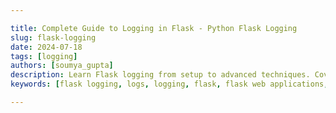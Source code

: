 ```yaml
---

title: Complete Guide to Logging in Flask - Python Flask Logging
slug: flask-logging
date: 2024-07-18
tags: [logging]
authors: [soumya_gupta]
description: Learn Flask logging from setup to advanced techniques. Covers configuration, best practices, and centralization.
keywords: [flask logging, logs, logging, flask, flask web applications, flask logging best practices]

---
```


<head>
<script
    type="application/ld+json"
    dangerouslySetInnerHTML={{ __html: JSON.stringify({
  "@context": "https://schema.org",
  "@type": "TechArticle",
  "headline": "Complete Guide to Logging in Flask - Python Flask Logging",
  "alternativeHeadline": "Learn Flask logging from setup to advanced techniques. Covers configuration, best practices, and centralization.",
  "author": {
    "@type": "Person",
    "name": "Soumya Gupta"
  },
  "publisher": {
    "@type": "Organization",
    "name": "SigNoz",
    "logo": {
      "@type": "ImageObject",
      "url": "https://signoz.io/img/SigNozLogo-orange.svg"
    }
  },
  "datePublished": "2024-07-18T00:00:00Z",
  "dateModified": "2024-07-18T00:00:00Z",
  "mainEntityOfPage": {
    "@type": "WebPage",
    "@id": "https://signoz.io/guides/flask-logging/"
  },
  "description": "Learn Flask logging from setup to advanced techniques. Covers configuration, best practices, and centralization.",
  "keywords": ["flask logging", "logs", "logging", "flask", "flask web applications", "flask logging best practices"],
  "articleSection": "Technology",
  "inLanguage": "en",
  "isPartOf": {
    "@type": "Blog",
    "name": "SigNoz Blog",
    "url": "https://signoz.io/blog/"
  },
  "about": [
    {
      "@type": "Thing",
      "name": "Flask Logging",
      "description": "The process of recording log messages in Flask applications to monitor and debug."
    },
    {
      "@type": "Thing",
      "name": "Log Management",
      "description": "Techniques and tools for managing log data generated by software applications and systems."
    },
    {
      "@type": "Thing",
      "name": "Structured Logging",
      "description": "Logging data in a structured format like JSON or key-value pairs for easier analysis and monitoring."
    }
  ],
  "mentions": [
    {
      "@type": "SoftwareApplication",
      "name": "SigNoz",
      "applicationCategory": "Observability Platform"
    }
  ],
  "mainEntity": {
    "@type": "FAQPage",
    "mainEntity": [
      {
        "@type": "Question",
        "name": "Where are Flask Logs Stored?",
        "acceptedAnswer": {
          "@type": "Answer",
          "text": "Flask logs are typically streamed to the standard output (stdout) of the environment where Flask is running. They can also be directed to files or other logging handlers configured by the developer."
        }
      },
      {
        "@type": "Question",
        "name": "What Logger Does Flask Use?",
        "acceptedAnswer": {
          "@type": "Answer",
          "text": "Flask itself uses the Python logging module, which is a general-purpose logging framework. There isn't a specific logger exclusively for Flask; developers typically configure and use the standard Python logging capabilities to handle logging in Flask applications. This allows for flexibility in configuring loggers, handlers, and formatters according to specific application requirements."
        }
      },
      {
        "@type": "Question",
        "name": "What is The Default Level of Logger in Flask?",
        "acceptedAnswer": {
          "@type": "Answer",
          "text": "The default logging level in Flask is WARNING. This means that only messages of WARNING level and higher (such as ERROR and CRITICAL) will be logged by default."
        }
      },
      {
        "@type": "Question",
        "name": "How Do I Disable Default Logging in Flask?",
        "acceptedAnswer": {
          "@type": "Answer",
          "text": "To disable Flask's default logging completely, you can set the logging level to a higher value than CRITICAL, such as ERROR, in your Flask application's configuration. Another way is to remove or modify the default logging configuration to suit your specific needs."
        }
      }
    ]
  }
}) }} />
</head>

Logging is a critical component in Flask applications, providing developers with insights into application behavior, errors, and performance.

As a developer, grasping the fundamentals of logging systems is essential, especially when working with web applications because it helps to identify and solve errors that occur in application by monitoring the code’s execution as if like following a breadcrumb trail. 

It also minimizes Mean time to detection (MTTD) and mean time to resolution (MTTR) through automated alerts, historical data analysis, real-time monitoring, etc.

In this comprehensive guide, we'll dive deep into Flask logging, covering everything from basic setup to advanced techniques. You'll learn:

- How to set up and configure logging in your Flask apps
- Best practices for structuring and formatting your logs
- Techniques for handling sensitive information and high log volumes
- Ways to centralize your logs for easier analysis

Whether you're troubleshooting a tricky bug or monitoring your app's performance, the insights you gain from proper logging can be invaluable. Let's unlock the power of Flask logging and take your development skills to the next level.

## Logging with Flask

### Prerequisites

Before we dive into Flask logging, ensure you have the following set up:

1. A recent version of Python installed on your machine. You can download it from the <a href="https://www.python.org/downloads/" rel="noopener noreferrer nofollow" target="_blank">official Python site</a>.
2. Flask installed on your system. Install it using pip:
    
    ```
    pip install flask
    ```
    
3. A new working directory for this project:
    
    ```
    mkdir flasklog
    cd flasklog
    ```
    
4. Create a new file `app.py` for your flask application in this directory:
    
    ```
    code app.py
    ```
    

With these prerequisites in place, you're ready to explore Flask logging

## Basic Usage

### Set up a Simple Logger in Flask

Import Flask into the application `app.py` as:

```python
from flask import Flask
```

`Flask` is a class provided by the flask framework and is imported into our application. 

It’s a central component used to create an instance of a Flask web application `app.py` as: 

```python
app = Flask(__name__)
```

What is an instance? An instance in brief is a single, unique object created from a class, in this context, we define an instance `app` of the class `Flask`.

In addition to this three routes (`/`, `/info`, and `/warning`) are defined in our application `app.py` which when accessed invokes their respective functions for returning different strings. These routes can be invoked via logging calls (`info()`, `warning()`) in the respective functions.

```python
# Logging Call
app.logger.info("An info message!")
```

Let’s break down a logging call, 

`app`: an instance of our application `app.py`

`logger`: is an attribute of `app` object. This attribute is used for creating log entries by providing various methods to log messages at different severity levels. 

`info()`: is a method of the `logger` object that logs a message with a severity level of INFO

We’ll explore the severity of logging levels in detail further in this article. 

So, when you do a logging call the entire process looks like this: 

1. “An info message” string is created to be logged
2. `logger` object associated with the `app` instance is accessed
3. `info()` method on the `logger` object is called with the message string
4. A log record includes the message, log levels, and other metadata such as timestamp, module date, etc. 
5. The log record is dispatched to any handlers configured in the logging setup. 

A Handler defines where and how log messages are output (e.g., console, file, email).

Let’s take an example,

```python
from flask import Flask

# Create A Flask Application Instance
app = Flask(__name__)

# Route To Handle Requests To The Root URL "/"
@app.route("/")
def hello():
		# A Simple Greeting Message Is Returned
    return "Greetings!"  

# Route to handle requests to "/info"
@app.route("/info")
def info():
		# Log An Information Message
    app.logger.info("An info message.") 
    # Return A Message Indicating Info Was Logged 
    return "Info message"  

# Route To Handle Requests To "/warning"
@app.route("/warning")
def warning():
		# Log A Warning Message
    app.logger.warning("A warning message.")  
    # Return A Message Indicating A Warning Was Logged
    return "Warning message" 
```

`app` instance is used for handling HTTP requests wherein `app.logger` object is then used to make logging calls using methods like `info()` and `warning()`. 

We’ll learn more about handlers further in this article. 

Type `flask run` command to run the code and see the output in the main server terminal: 

```powershell
* Debug mode: off
WARNING: This is a development server. Do not use it in a production deployment. Use a production WSGI server instead.
* 
Running on http://127.0.0.1:5000
Press CTRL+C to quit
127.0.0.1 - - [10/Jul/2024 16:13:08] "GET / HTTP/1.1" 200 -
```

Select the provided hyperlink in the console, it’ll direct you to your web browser. 

<Figure src="/img/guides/2024/07/flask-logging-Untitled.webp" alt="Web Browser displays the log message" caption="Web Browser displays the log message" />

Now we defined three routes in our application `app.py` but it only shows the string message returned by the function `def Hello():`, why is that? 

What we want the user to see on the web is decided by routes wherein each message is supposed to have its unique route via a decorator. In order to view messages on different routes you can always add a route in the `url` of the website. For example: in order to access the `/warning` route change the URL of your web application to `http://127.0.0.1:5000/warning`.

In the main server terminal, you’ll see

```powershell
127.0.0.1 - - [10/Jul/2024 16:13:08] "GET / HTTP/1.1" 200 -
[2024-07-10 16:22:32,112] WARNING in app: A warning message.
127.0.0.1 - - [10/Jul/2024 16:22:32] "GET /warning HTTP/1.1" 200 -
127.0.0.1 - - [10/Jul/2024 16:22:44] "GET / HTTP/1.1" 200 -
```

Similarly view the `info` message on your browser and come back to the main server terminal:  

```powershell
127.0.0.1 - - [10/Jul/2024 16:27:42] "GET /info HTTP/1.1" 200 -
```

However, if you visit the `/info` route, in the main server terminal you will observe, unlike the warning message, "An info message." message isn't logged as expected. That's because Flask ignores messages with a log level lower than `WARNING` by default, but we can customize this behavior for our web application’s requirements before we get there, we need to have a basic understanding of handlers and formatters.  

## Handlers and Formatters

Two essential components of logging configuration are Handlers and Formatters, which play distinct roles in how log messages are processed and formatted.

### Formatter

A Formatter determines the structural layout of log messages before they are emitted by a Handler. It allows customization of how log records are formatted, including adding timestamps, log levels, module names, and the actual message content in a specified order and format. Formatting a log record can help in maintaining and easy parsing of the log records for various purposes.

We can add a custom formatter in our `app.py` using the following code: 

```python
formatter = logging.Formatter('[%(asctime)s] %(levelname)s - %(message)s')
```

Here, 

`[%(asctime)s]` : is a placeholder that will be replaced by the current time when the log message is created. The Square brackets `[]` specify literal characters in string format to separate timestamps from different parts of the log message. 

`%(levelame)s`: is also a placeholder that will be replaced by the log level of the message (e.g., `DEBUG`, `INFO`, `WARNING`, etc.).

`%(message)s`: this is a placeholder that going to be replaced by the actual log message content that you provide when logging.

The expected output would be:

```python
[2024-07-11 12:24:16,417] INFO: An info message.
```

### Handler

A handler defines where and how log messages should be output. They are also responsible for storing, displaying as well as sending log records (messages) to specified destinations.

In our previous code, you would’ve noticed that we didn’t add any handler to it then how are the log messages recorded and displayed on the console? 

If no handlers are explicitly added to the `app.logger`, Flask will add a default handler to ensure that log messages are output to the console.

We can configure a handler as:  

```python
# Configure A Console Handler With A Custom Formatter
# Create a StreamHandler to handle console output
handler = logging.StreamHandler()
# Define A Custom Log Message Format
formatter = logging.Formatter('[%(asctime)s] %(levelname)s in %(module)s: %(message)s')
# Assign The Formatter To The Handler
handler.setFormatter(formatter)
```

Here, a `StreamHandler` instance is created to send logs to the console, the formatter instance is defined with a specific format and then the formatter is associated with the handler using the `setFormatter()` method to ensure that log messages emitted by this handler will be formatted according to the specified format.

There are various types of handlers:

1. `StreamHandler`: Sends log messages to the console (`sys.stdout` or `sys.stderr`).
    
    ```python
    handler = logging.StreamHandler()
    ```
    
2. `FileHandler`: Writes log messages to a specified file `app.log` on disk 
    
    ```python
    handler = logging.FileHandler('app.log')
    ```
    
3. `HTTPHandler`:  Sends log messages to an HTTP endpoint. 
    
    ```python
    # Set up the HTTP handler
    http_handler = HTTPHandler(
        host='localhost:5001',
        url='/log',
        method='POST',
    )
    http_handler.setLevel(logging.ERROR)
    app.logger.addHandler(http_handler)
    ```
    

Note: In the context of logging, python's built-in logging module uses the term handler, while Loguru uses the term sink.

Now, back to our `app.py` wherein we wanted to customize our web application’s behavior by overriding default logger configurations. 

### Configure a Logger

In the `Set up a simple logger` section we saw how when we accessed the `/info` route we did not see the info because by default Flask logger ignores messages with a log level lower than `WARNING` and one way, we can get around it is by overriding default configurations. 

To override default configurations, we can use `logging.config.dictConfig()` method to our existing code in `app.py` 

```python
from flask import Flask
from logging.config import dictConfig

# Configure logging using dictConfig
dictConfig(
    {
		    # Specify the logging configuration version
        "version": 1,
        "formatters": {
		        # Define a formatter named 'default'
            "default": {
		            # Specify log message format
                "format": "[%(asctime)s] %(levelname)s in %(module)s: %(message)s",
            }
        },
        "handlers": {
            # Define a console handler configuration
            "console": {
		            # Use StreamHandler to log to stdout
                "class": "logging.StreamHandler",
                "stream": "ext://sys.stdout",
                # Use 'default' formatter for this handler
                "formatter": "default",
            }
        },
        # Configure the root logger
        "root": {
        # Set root logger level to DEBUG
        "level": "DEBUG",
        # Attach 'console' handler to the root logger 
        "handlers": ["console"]},
    }
)
app = Flask(__name__)
```

`dictConfig` is used to configure the logging system in Python with a dictionary that defines the configuration details. The dictionary can specify formatters, handlers, loggers, and other logging settings. This configuration dictionary contains the following key elements: 

1. Version Key: represents the schema version, which is 1 in this code
2. Formatter Key: Specifies formatting patterns of log records. Here we are using a default formatter to format log records as `"format": "[%(asctime)s] %(levelname)s in %(module)s: %(message)s"`
3. Handler Key: Different handlers are created for your logger. Here in this code, `StreamHandler` is used to push log records to the console. 
4. Root Key: Configurations for the root logger such as level, handlers, etc. are specified.  

Note that these configurations are to be added before the `app` instance is created otherwise the `app.logger` will create a default handler instead.

Run the file [`app.py`](http://app.py) using `flask run` to see the following output in the main server terminal:

```powershell
[2024-07-10 16:38:20,129] INFO in app: An info message
[2024-07-10 16:38:20,129] WARNING in app: A warning message
[2024-07-10 16:38:20,129] ERROR in app: An error message
[2024-07-10 16:38:20,129] CRITICAL in app: A critical message
[2024-07-10 16:38:20,129] INFO in _internal: 127.0.0.1 - - [10/Jul/2024 16:38:20] "GET / HTTP/1.1" 200 -
[2024-07-10 16:38:34,791] DEBUG in app: A debug message

```

Note: Use `CTRL + C` to stop the server. 

## Beyond the Basics of Flask Logging

### Log Level Severity

Log level severity in logging refers to the categorization of log messages based on their importance and urgency. Log levels, in increasing order of severity, are:

`DEBUG < INFO < WARNING < ERROR < CRITICAL`

In web applications, log-level severity is essential for efficiently managing and interpreting log data.

Web applications can prioritize responses, streamline troubleshooting, and maintain a clear and organized log file.

Each of these log levels has a corresponding method, which allows you to send log entries with that log level. For instance:

```python
@app.route("/")
def hello():

		# Log a messages at different severity levels using the Flask app's logger
    app.logger.debug("A debug message")
    app.logger.info("An info message")
    app.logger.warning("A warning message")
    app.logger.error("An error message")
    app.logger.critical("A critical message")

		# Return a simple "Hello, World!" response
    return "Hello, World!"
```

Now, run the file again and observe the following output: 

```powershell
[2024-07-10 16:34:49,121] WARNING in app: A warning message
[2024-07-10 16:34:49,134] ERROR in app: An error message
[2024-07-10 16:34:49,134] CRITICAL in app: A critical message
```

However, when you run this code, only messages with a log level higher than `INFO` will be logged. That is because you haven't configured this logger yet, which means Flask will use the default configurations leading to the dropping of the `DEBUG` and `INFO` messages.

But what if we want to include info and debug? Then we’ll have to change the default configurations of the said logger just like we did in the previous section. 

Let’s also take an example to see how we can catch and log errors in our code:

```python
# Define a route '/error' endpoint
@app.route('/error')
def error():
    try:
    # ZeroDivisionError
        1 / 0  
    except Exception as e:
		    # Log the error using the Flask app's logger
        app.logger.error('An error occurred: %s', e)
        # Return an error message with status code 500
        return "An error occurred!", 500
```

In this example, the `/error` route intentionally triggers a `ZeroDivisionError` by trying to divide `1` by `0`. To manage this error, the code uses a `try-except` block. If any error, like the division by zero, occurs during execution, it's caught immediately. 

The `app.logger.error('An error occurred: %s', e)` line logs the specific error message for developers to review later. To let users know something went wrong, the route responds with `"An error occurred!"` and sends a status code `500` (Internal Server Error). 

Make sure to include the error level in the configuration.

```python
 "root": {"level": "ERROR", "handlers": ["console"]}
```

After running the code, you’ll see the following output:

```powershell
[2024-07-11 21:10:48,801] ERROR in app: An error occurred: division by zero
```

Visit [`http://127.0.0.1:5000/error`](http://127.0.0.1:5000/error)to see the error message returned by the `error()` function displayed on your web browser, indicating successful logging.

### Multiple Loggers

Web applications require many loggers in order to handle different message types and route them to the appropriate locations. They assist in classifying log entries according to significance. Additionally, distinct loggers prevent logs from being mixed up in different parts of your app. In online apps, this independence is crucial. It is possible for multiple components to operate simultaneously. To ensure that there is no confusion, each can have its own logging configuration. 

Consider the following code, for example.

```python
from flask import Flask
from logging.config import dictConfig
import logging

# Configure logging using dictConfig
dictConfig(
    {
		     # Specify the logging configuration version
        "version": 1,
        "formatters": {
		        # Define a formatter named 'default'
            "default": {
                "format": "[%(asctime)s] %(levelname)s in %(module)s: %(message)s",
            }
        },
        "handlers": {
		        # Define a console handler configuration
            "console": {
		            # Use StreamHandler to log to stdout
                "class": "logging.StreamHandler",
                # Log to standard output
                "stream": "ext://sys.stdout",
                # Use 'default' formatter for this handler
                "formatter": "default",
            }
        },
        # Configure the root logger
        "root": {
            "level": "ERROR",
            # Attach 'console' handler to the root logger
            "handlers": ["console"],
        },
        "loggers": {
		        # Configure a specific logger named 'root2'
            "root2": {
                "level": "INFO",
                # Attach 'console' handler to this logger
                "handlers": ["console"],
                # Do not propagate messages to parent loggers 
                "propagate": False,
            }
        },
    }
)

# Get logger instances for 'root' and 'root2' loggers
root1 = logging.getLogger("root")
root2 = logging.getLogger("root2")

app = Flask(__name__)

@app.route("/")
def hello():
		# Log messages using 'root1' logger
    root1.debug("A debug message")
    root1.info("An info message")
    root1.warning("A warning message")
    root1.error("An error message")
    root1.critical("A critical message")
		
		# Log messages using 'root2' logger
    root2.debug("A debug message")
    root2.info("An info message")
    root2.warning("A warning message")
    root2.error("An error message")
    root2.critical("A critical message")

    return "Hello, World!"

# Run the Flask application if executed directly
if __name__ == '__main__':
    app.run(debug=True)
```

Here, in the configuration code, we have added a root and a logger key to our `dictConfig` dictionary.

The `loggers` section is where we define additional named loggers, like `root2` in this example. These loggers can be customized with settings such as different logging levels, handlers, and how they propagate messages independently of the root logger's setup.

`root1` isn't included in the `loggers` section because it represents the fundamental logger itself, managed separately within logging configurations. This section is specifically used for setting up extra named loggers beyond the root logger, and tailoring logging behaviors as needed.

These loggers are defined as: 

`root1 = logging.getLogger("root")` retrieves or creates a logger named `root`. 
`root2 = logging.getLogger("root2")` defines another logger named `root2` with its configuration separate from `root`. This separation allows for independent logging settings, such as different log levels or output destinations.

The main difference between these two loggers lies in their configuration and how they are defined, wherein `root2` is explicitly defined in the logging configuration (`dictConfig`) under `"loggers"`, specifying its log level (`INFO`), handlers (in this case, `"console"`), and propagation settings (`False` to prevent messages from propagating to ancestor loggers).
`root1`, although not explicitly configured in the `dictConfig`, is implicitly managed by default settings of the root logger, which in this configuration directs messages of level `ERROR` and above to the console handler.

This approach ensures that `root1` and `root2` can be independently configured and used throughout the application, offering control over logging behaviors.

Output:

```powershell
* Running on http://127.0.0.1:5000
[2024-07-12 00:10:12,413] INFO in _internal: Press CTRL+C to quit
[2024-07-12 00:10:15,472] DEBUG in app: A root debug message
[2024-07-12 00:10:15,473] INFO in app: A root info message
[2024-07-12 00:10:15,473] WARNING in app: A root warning message
[2024-07-12 00:10:15,473] ERROR in app: A root error message
[2024-07-12 00:10:15,473] CRITICAL in app: A root critical message
[2024-07-12 00:10:15,473] INFO in app: An extra info message
[2024-07-12 00:10:15,474] WARNING in app: An extra warning message
[2024-07-12 00:10:15,474] ERROR in app: An extra error message
[2024-07-12 00:10:15,474] CRITICAL in app: An extra critical message
```

Notice here how the debug message for the `extra` logger isn’t displayed, this is because we set the level in the configuration code as `INFO`. To see debug messages for the `extra` logger you can change it to `DEBUG` like: 

```powershell
 "root2": {
                "level": "DEBUG", # This was INFO earlier
                "handlers": ["console"],  
                "propagate": False,
            }
```

### Customizing Log Format with Subclassing `logging.Formatter`

You must be wondering, we just read about formatting log records using `logging.formatter` how is this any different? 

Default logging outputs messages with a `WARNING` severity level to the console, it’s adequate for basic uses such as including timestamp, severity level and message string. Web applications often require logs to contain specific information such as user IDs, request paths, session data, or custom tags. For this purpose, we require a custom formatter that can customize the formatting logic beyond the default capabilities, giving you more control over the log message format.

By subclassing `logging.Formatter` we can define our custom logic for formatting log messages. 

Subclassing `logging.Formatter` implies that we create a new class that inherits `logging.formatter` and overrides its methods (mostly it’s `format()` method) in order to customize it. This way we have complete control over the formatting process in a way that suits our web application’s needs and style. 

Let’s see an example,

```python
import logging

# Define a custom logging formatter class
class CustomFormatter(logging.Formatter):
		# Override the format method to customize log message formatting
    def format(self, record):
        log_message = f"{record.levelname} - {record.funcName} at line {record.lineno}: {record.getMessage()}"
        return log_message

# Get logger instance for the current module
logger = logging.getLogger(__name__)
logger.setLevel(logging.INFO)

handler = logging.StreamHandler()
handler.setFormatter(CustomFormatter())
logger.addHandler(handler)

logger.info('This is an info message.')

```

A new class `CustomFormatter` is defined and inherits from `logging.formatter` to override its methods for creating a custom format via subclassing. 

Here, `format(self, record)` method is overridden to define a custom log format which includes:

- `record.levelname` for displaying log level.
- `record.funcName` for displaying the function from which the logging call has been made.
- `record.lineno` for including the exact line in the code at which the logging call was made.
- `record.getMessage()` for displaying the log message.

Then a logger with the current module is configured using `logger.getLogger(__name__)`, where `__name__` is the name of the current module. 

Using the `setLevel()` method we have set the level as `INFO` for recording messages with `INFO` level severity. After the handler is configured properly, we log the required message. 

```powershell
INFO - <module> at line 15: This is an info message.
```

You can also change the format to include timestamps, level and message as:

```python
log_message = f"{record.created}: {record.levelname}: {record.getMessage()}"
```

We get the following output:

```powershell
1720761497.993521: INFO: This is an info message.
```

## Best Practices for Flask Logging

### Ensuring Sensitive Information is Not Logged

- Logging Filters
    
    Logging filters allow us to selectively discard log messages based on predefined criteria, ensuring that sensitive data remains protected and compliant with security standards. This is useful in web applications for preventing the exposure of confidential information, maintaining user privacy, and reducing the risk of data breaches.
    
    Let’s see how we can employ this functionality in our code:
    
    ```python
    class RedactingFilter(logging.Filter):
        # Override the filter method to check and redact sensitive information
        def filter(self, record):
            sensitive_info = ["password", "token", "secret"]
            for word in sensitive_info:
                if word in record.getMessage():
                    return False
            return True
    
    # Configure logger with redacting filter
    logger = logging.getLogger(__name__)
    logger.setLevel(logging.DEBUG)
    
    handler = logging.StreamHandler()
    handler.setLevel(logging.DEBUG)
    handler.addFilter(RedactingFilter())
    
    formatter = logging.Formatter("[%(asctime)s] %(levelname)s in %(module)s: %(message)s")
    handler.setFormatter(formatter)
    logger.addHandler(handler)
    
    # Example usage
    logger.info("Processing request with sensitive information: password=123456")
    logger.info("Authentication successful. token: abcdef1234567890")
    logger.info("Received secret document from user.")
    logger.info("This message will be logged")
    
    ```
    
    We create a custom filter class named `RedactingFilter` that inherits from the `logging.filter` in order to override the `filter(self, record)` method to define the filtering logic. 
    
    A list `sensitive_info` is defined such that it includes all the words that if contained in any statements should not appear in log records. 
    
    If the current sensitive word matches from the list, the function returns false, and the log message will not be displayed. On the contrary, if it doesn’t match the log message will be displayed.
    
    Output: 
    
    ```python
    [2024-07-12 11:23:33,839] INFO in app: This message will be logged
    ```
    
    Notice how only the log record with none of the words in the `sensitive_info` is displayed.
    
- Replace Method
    
    What if the statement contains a word from the list of sensitive words but we still want it to be displayed in our log records all the while maintaining user privacy and security? For this purpose, we can use the replace method to simply replace the actual password with some symbol.
    
    ```python
    app = Flask(__name__)
    
    # Define a custom logging filter
    class SensitiveDataFilter(logging.Filter):
        def filter(self, record):
            # Example of sensitive information patterns to replace
            sensitive_info_ = ['password', 'credit_card', 'ssn']
            
            # Replace sensitive patterns in log message
            for pattern in sensitive_info:
                record.msg = record.msg.replace(pattern, '*FILTERED*')
            
            return True
    
    # Configure Flask logger
    logger = logging.getLogger(__name__)
    logger.setLevel(logging.INFO)
    
    # Add a stream handler to log to console
    handler = logging.StreamHandler()
    handler.setLevel(logging.INFO)
    
    # Apply the sensitive data filter to the handler
    handler.addFilter(SensitiveDataFilter())
    
    # Create a formatter and add it to the handler
    formatter = logging.Formatter('%(asctime)s - %(levelname)s - %(message)s')
    handler.setFormatter(formatter)
    
    # Add the handler to the logger
    logger.addHandler(handler)
    
    # Example route that logs sensitive information
    @app.route('/')
    def index():
        # Simulating sensitive information being logged
        logger.info("Sensitive info: password=%s, credit_card=%s", request.args.get('password'), request.args.get('credit_card'))
        return "Logged sensitive information."
    
    if __name__ == '__main__':
        app.run(debug=True)
    
    ```
    
    Here, we’ve used `record.msg.replace(pattern, '*FILTERED*')` method to replace sensitive information with `*FILTERED*`.
    
    Output in main server terminal: 
    
    ```python
    2024-07-12 11:51:41,373 - INFO - Sensitive info: *FILTERED*=None, *FILTERED*=None
    ```
    

### Regularly Reviewing and Pruning Log Files

Regularly reviewing and pruning log files is indispensable in web-based applications, especially in Flask, for practical and security-focused reasons. Web applications handle a constant flow of user interactions and transactions, generating extensive logs that may inadvertently capture sensitive data such as user credentials or payment information. By regularly reviewing logs, developers can promptly identify and remove such sensitive information, reducing the risk of data breaches and ensuring compliance with data protection regulations. 

This purpose can be fulfilled using the concept of rotation and retention. Let’s take an example: 

```python
from flask import Flask, request
import logging
from logging.handlers import TimedRotatingFileHandler

app = Flask(__name__)

# Configure logging
LOG_FILE = 'app.log'

# Create a timed rotating file handler to manage log files
handler = TimedRotatingFileHandler(LOG_FILE, when='midnight', interval=1, backupCount=7)
handler.setLevel(logging.INFO)

# Create a formatter and add it to the handler
formatter = logging.Formatter('%(asctime)s - %(levelname)s - %(message)s')
handler.setFormatter(formatter)

# Add the handler to the root logger
logging.getLogger().addHandler(handler)

@app.route('/')
def index():
    # Simulate logging sensitive information
    password = request.args.get('password')
    credit_card = request.args.get('credit_card')
    logging.info(f"Sensitive info: password={password}, credit_card={credit_card}")
    return "Logged sensitive information."

if __name__ == '__main__':
    app.run(debug=True)

```

We use the `TimedRotatingFileHandler` from Python's `logging.handlers` module which allows us to rotate log files based on specified intervals and retain a certain number of backup log files or in this case `app.log`. Each day, a new log file is created, and older files are rotated and retained based on the specified configuration (`backupCount=7`).

`TimedRotatingFileHandler()` has the following elements: 

- `LOG_FILE` :  the specified file that will store all the log records.
- `when='midnight'` : Specifies when log rotation should occur based on time intervals. Setting `when='midnight'` means log files will rotate at midnight each day. You can also change this to `'S' (second)`, `'M' (minute)`, `'H' (hour)`, `'D' (day)`, `'W0'` through `'W6' (weekday)`, `'midnight'`, and `'mon'` through `'sun'` for Monday through Sunday rotations.
- `interval=1`: Defines the time interval for log rotation. For example, `interval=1` combined with `when='midnight'` rotates logs daily.
- `backupCount=7`: Specifies the number of backup log files to retain after rotation. In this case, `backupCount=7` ensures that up to 7 previous days' log files are kept before being overwritten.

### Easy Parsing Using `structlog`

In Flask applications, structuring log messages also ensures that logs are not only human-readable but also machine-parseable, facilitating easier analysis and monitoring.

While formatters provide a basic structure, structured logging goes further by logging data in a structured format like `JSON` or key-value pairs. We can enhance log readability and allows for easier parsing and analysis using log management tools.

Before we can start logging with `structlog`, you must download the package with the following command as:

```powershell
python -m pip install structlog
```

`structlog` provides a pre-configured logger by default, which you access by invoking the `structlog.get_logger()` method. 

```python
# import structlog library for structured logging
import structlog

# get a logger instance from structlog
logger = structlog.get_logger()

# log an info message using structlog
logger.info("Logging with structlog")
```

Let’s see how we can log data in a structured format such as `JSON`:

```python
import structlog  
import logging  
from flask import Flask  

# Configure structlog to format log entries as JSON
structlog.configure(
    processors=[
		    # Add log level information
        structlog.stdlib.add_log_level,  
        # Add timestamp in ISO format
        structlog.processors.TimeStamper(fmt="iso"),  
        # Render log entries as JSON
        structlog.processors.JSONRenderer()  
    ],
    # Use a dictionary as the context class
    context_class=dict,  
    # Use structlog's logger factory
    logger_factory=structlog.stdlib.LoggerFactory(),  
    # Use structlog's BoundLogger for logger wrapping
    wrapper_class=structlog.stdlib.BoundLogger,  
    # Cache the logger on first use for efficiency
    cache_logger_on_first_use=True,  
)

# Configure the root logger to use structlog
logging.basicConfig(level=logging.INFO)

# Create a Flask application instance
app = Flask(__name__)  

@app.route('/')
def index():
		# Get a logger instance from structlog
    logger = structlog.get_logger()  
    # Log an info message in JSON format
    logger.info("Log entry in JSON format", process_id=12345)  
    # Return a simple HTTP response
    return "Hello, World!"  

if __name__ == '__main__':
    # Run the Flask application in debug mode if executed directly
    app.run(debug=True)  

```

We configure `structlog` for handling log entries in `JSON` format by first setting up a series of processors—functions that enhance each log entry. These processors include:

- `add_log_level`, which appends the log level (`INFO`) to each entry.
- `TimeStamper`for adding a timestamp in `ISO` format.
- `JSONRenderer` to format the log entry itself as `JSON`.

Then we define `dict` as the `context_class` to ensure that log entries maintain a structured format using dictionaries for contextual information. `structlog.stdlib.LoggerFactory()` is used as the logger factory, ensuring compatibility with Python's standard logging mechanisms, and `structlog.stdlib.BoundLogger` is used as the wrapper class to enhance logger instances with additional functionalities. `cache_logger_on_first_use=True` is then enabled to optimize performance by caching loggers upon their initial use.

Access the `/` route using `flask run`

Notice how the function logs an `INFO`-level message using `logger.info("Log entry in JSON format", process_id=12345)`, demonstrating how additional context, such as a process ID, can be included in log entries as follows:

```python
INFO:app:{"process_id": 12345, "event": "Log entry in JSON format", "level": "info", "timestamp": "2024-07-12T10:27:34.026154Z"}
```

## Common Errors and Troubleshooting

### Logs Not Appearing

Sometimes, logs may not appear in the expected output, which can hinder debugging efforts.

- Check Logging Configuration: Ensure that your logging configuration in Flask (`app.logger`) is correctly set up.
- Logging Level: Ensure that the logging level (`app.logger.setLevel()`) is appropriately set. If it's set higher than the level/severity of the log messages being generated, those messages might not appear in the logs at all.
- Handlers and Formatters: Double-check that all necessary handlers (like `StreamHandler`, `FileHandler`, etc.) are added to the Flask logger `app.logger.addHandler()`. Also, make sure that formatters are correctly configured to format the logs as desired.

### Handling High Log Volume Efficiently

- Log Rotation: Implement log rotation to manage log file size. This involves configuring handlers (e.g., `RotatingFileHandler` or `TimedRotatingFileHandler`) that automatically rotate log files based on size or time intervals.
- Asynchronous Logging: Use asynchronous logging handlers (`AsyncHandler` ) to offload the logging work to separate threads or processes. This can prevent blocking of the main application when logging.
- Log Levels: Adjust log levels dynamically if your logging framework supports it. For example, you might log at a higher level during normal operations and switch to a lower level (like `ERROR` or `CRITICAL`) during peak traffic to reduce noise.

## Centralizing Your Logs in the SigNoz Cloud

Create a python virtual environment `venv` using the following command: 

```python
python -m venv venv
```

By now your current file directory should look like:

```powershell
flasklog/
├── venv/
│   ├── include/
│   ├── lib/
│   ├── scripts/
│   └── pyvenv.cfg
└── app.py
```

Activate virtual environment using the following command:

```python
.\venv\Scripts\Activate
```

If you run into an error while activating the virtual environment change the execution policy for the current user to allow local scripts and scripts signed by a trusted publisher using the following command:

```powershell
Set-ExecutionPolicy -ExecutionPolicy RemoteSigned -Scope CurrentUser
```

Once you’ve successfully activated the virtual environment you should see the following as your directory path in the PowerShell terminal:

```powershell
(venv) PS C:\Users\Desktop\SigNoz\flasklog> 
```

Set the environment variables correctly in your PowerShell terminal, and insert your access token on line 3 as shown: 

```powershell
$env:OTEL_PYTHON_LOGGING_AUTO_INSTRUMENTATION_ENABLED="true"
$env:OTEL_EXPORTER_OTLP_ENDPOINT="https://ingest.in.signoz.cloud:443"
$env:OTEL_EXPORTER_OTLP_HEADERS="signoz-ingestion-key=INSERT_YOUR_INGESTION_KEY_HERE"
$env:OTEL_LOG_LEVEL="debug"

```

Then, run the following command to run your flask application with Open Telemetry Instrumentation.

```powershell
opentelemetry-instrument --traces_exporter otlp --metrics_exporter otlp --logs_exporter otlp python app.py
```

Go to [`127.0.0.1:5000`](http://127.0.0.1:5000/) where the returned string message will be displayed. Once you do that, you’ll see the following as an output in the terminal:

```powershell
 Starting Flask app
 * Serving Flask app 'app'
 * Debug mode: on
Starting Flask app
 * Debugger is active!
 * Debugger PIN: 313-027-765
{"process_id": 12346, "event": "Log entry in JSON format", "level": "warning", "timestamp": "2024-07-14T16:18:00.867940Z"}
{"process_id": 12347, "event": "Log entry in JSON format", "level": "error", "timestamp": "2024-07-14T16:18:00.868979Z"}
{"process_id": 12348, "event": "Log entry in JSON format", "level": "critical", "timestamp": "2024-07-14T16:18:00.868979Z"}
127.0.0.1 - - [14/Jul/2024 21:48:00] "GET / HTTP/1.1" 200 -
```

On the SigNoz Dashboard navigate to Logs and verify if the logs have been successfully sent to SigNoz. 

<Figure src="/img/guides/2024/07/flask-logging-Untitled%201.webp" alt="SigNoz Logs Dashboard shows successfully receiving logs in the Table View." caption="SigNoz Logs Dashboard shows successfully receiving logs in the Table View." />   

Learn more about different ways you can use to send logs to SigNoz [here](https://signoz.io/opentelemetry/logging-in-python/). 

## Conclusion

- Logging is a crucial component of any application, providing transparency and valuable insights. It enables developers to identify and trace issues by monitoring the code’s execution, like following a breadcrumb trail.
- An instance in brief is a single, unique object created from a class, in this context, we define an instance app of the class `Flask`.
- A handler defines where and how log messages should be output. They are also responsible for storing, displaying as well as sending log records (messages) to specified destinations.
- Multiple loggers are crucial in web applications for handling various types of messages and sending them to the right places. They help organize log entries based on their importance, which makes it easier to debug and monitor what's going on.
- Web applications often require logs to contain specific information such as user IDs, request paths, session data, or custom tags. For this purpose, we require a custom formatter that can customize the formatting logic beyond the default capabilities, giving you more control over the log message format.
- While formatters provide a basic structure, structured logging goes further by logging data in a structured format like `JSON` or key-value pairs using `structlog`

## FAQs

### Where are Flask Logs Stored?

Flask logs are typically streamed to the standard output (`stdout`) of the environment where Flask is running. They can also be directed to files or other logging handlers configured by the developer.

### What Logger Does Flask Use?

Flask itself uses the Python logging module, which is a general-purpose logging framework. There isn't a specific logger exclusively for Flask; developers typically configure and use the standard Python logging capabilities to handle logging in Flask applications. This allows for flexibility in configuring loggers, handlers, and formatters according to specific application requirements.

### What is The Default Level of Logger in Flask?

The default logging level in Flask is `WARNING`. This means that only messages of `WARNING` level and higher (such as `ERROR` and `CRITICAL`) will be logged by default.

### How Do I Disable Default Logging in Flask?

To disable Flask's default logging completely, you can set the logging level to a higher value than `CRITICAL`, such as `ERROR`, in your Flask application's configuration. Another way is to remove or modify the default logging configuration to suit your specific needs.